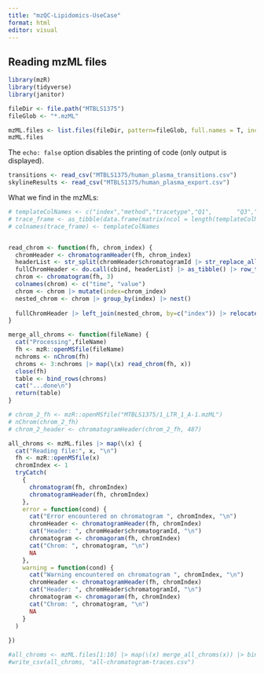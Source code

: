 ```yaml
---
title: "mzQC-Lipidomics-UseCase"
format: html
editor: visual
---
```


## Reading mzML files

```r
library(mzR)
library(tidyverse)
library(janitor)
```

```r

fileDir <- file.path("MTBLS1375")
fileGlob <- "*.mzML"

mzML.files <- list.files(fileDir, pattern=fileGlob, full.names = T, include.dirs = T)
mzML.files
```

The `echo: false` option disables the printing of code (only output is displayed).

```r
transitions <- read_csv("MTBLS1375/human_plasma_transitions.csv")
skylineResults <- read_csv("MTBLS1375/human_plasma_export.csv")
```

What we find in the mzMLs:

```r
# templateColNames <- c("index","method","tracetype","Q1",       "Q3","start","end","trace","file")
# trace_frame <- as_tibble(data.frame(matrix(ncol = length(templateColNames), nrow = 0)))
# colnames(trace_frame) <- templateColNames


read_chrom <- function(fh, chrom_index) {
  chromHeader <- chromatogramHeader(fh, chrom_index)
  headerList <- str_split(chromHeader$chromatogramId |> str_replace_all("SRM", "method=SRM") |> str_replace_all("SIC","tracetype=SIC"), " ") |> unlist() |> str_split( "=")
  fullChromHeader <- do.call(cbind, headerList) |> as_tibble() |> row_to_names(row_number = 1) |> mutate(index=chrom_index, Q1=as.numeric(Q1), Q3=as.numeric(Q3), start=as.numeric(start), end=as.numeric(end)) |> cbind(chromHeader) |> select(-chromatogramId)
  chrom <- chromatogram(fh, 3)
  colnames(chrom) <- c("time", "value")
  chrom <- chrom |> mutate(index=chrom_index)
  nested_chrom <- chrom |> group_by(index) |> nest()
  
  fullChromHeader |> left_join(nested_chrom, by=c("index")) |> relocate(index) |> mutate(file=fileName(fh)) |> rename(trace=data)
}

merge_all_chroms <- function(fileName) {
  cat("Processing",fileName)
  fh <- mzR::openMSfile(fileName)
  nchroms <- nChrom(fh)
  chroms <- 3:nchroms |> map(\(x) read_chrom(fh, x))
  close(fh)
  table <- bind_rows(chroms)
  cat("...done\n")
  return(table)
}

# chrom_2_fh <- mzR::openMSfile("MTBLS1375/1_LTR_1_A-1.mzML")
# nChrom(chrom_2_fh)
# chrom_2_header <- chromatogramHeader(chrom_2_fh, 487)
```

```r
all_chroms <- mzML.files |> map(\(x) {
  cat("Reading file:", x, "\n")
  fh <- mzR::openMSfile(x)
  chromIndex <- 1
  tryCatch(
    {
      chromatogram(fh, chromIndex)
      chromatogramHeader(fh, chromIndex)
    },
    error = function(cond) {
      cat("Error encountered on chromatogram ", chromIndex, "\n")
      chromHeader <- chromatogramHeader(fh, chromIndex)
      cat("Header: ", chromHeader$chromatogramId, "\n")
      chromatogram <- chromagoram(fh, chromIndex)
      cat("Chrom: ", chromatogram, "\n")
      NA
    },
    warning = function(cond) {
      cat("Warning encountered on chromatogram ", chromIndex, "\n")
      chromHeader <- chromatogramHeader(fh, chromIndex)
      cat("Header: ", chromHeader$chromatogramId, "\n")
      chromatogram <- chromagoram(fh, chromIndex)
      cat("Chrom: ", chromatogram, "\n")
      NA
    }
  )
  
})

#all_chroms <- mzML.files[1:10] |> map(\(x) merge_all_chroms(x)) |> bind_rows()
#write_csv(all_chroms, "all-chromatogram-traces.csv")
```

